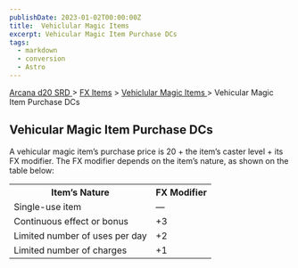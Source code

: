 ```yaml
---
publishDate: 2023-01-02T00:00:00Z
title:  Vehiclular Magic Items 
excerpt: Vehicular Magic Item Purchase DCs
tags:
  - markdown
  - conversion
  - Astro
---
```


[ Arcana d20 SRD ](/#arcanaD20) > [ FX Items](arcana-d20-srd-fx-items-index) > [ Vehiclular Magic Items ](arcana-d20-srd-fx-items-vehicular-magic-items-index) > Vehicular Magic Item Purchase DCs

##  Vehicular Magic Item Purchase DCs

A vehicular magic item’s purchase price is 20 + the item’s caster level + its
FX modifier. The FX modifier depends on the item’s nature, as shown on the
table below:


<table> <tr> <th> Item’s Nature </th> <th> FX Modifier </th> </tr> <tr> <td> Single-use item </td> <td> — </td> </tr> <tr class="shaded"> <td> Continuous effect or bonus </td> <td> +3 </td> </tr> <tr> <td> Limited number of uses per day </td> <td> +2 </td> </tr> <tr class="shaded"> <td> Limited number of charges </td> <td> +1 </td> </tr> </table>



